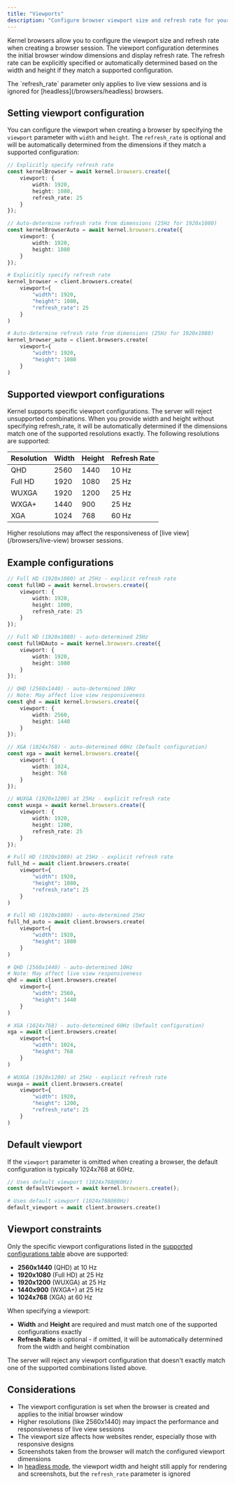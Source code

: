 ```yaml
---
title: "Viewports"
description: "Configure browser viewport size and refresh rate for your automations"
---
```


Kernel browsers allow you to configure the viewport size and refresh rate when creating a browser session. The viewport configuration determines the initial browser window dimensions and display refresh rate. The refresh rate can be explicitly specified or automatically determined based on the width and height if they match a supported configuration.

<Note>
The `refresh_rate` parameter only applies to live view sessions and is ignored for [headless](/browsers/headless) browsers.
</Note>

## Setting viewport configuration

You can configure the viewport when creating a browser by specifying the `viewport` parameter with `width` and `height`. The `refresh_rate` is optional and will be automatically determined from the dimensions if they match a supported configuration:

<CodeGroup>

```typescript Typescript/Javascript
// Explicitly specify refresh rate
const kernelBrowser = await kernel.browsers.create({
    viewport: {
        width: 1920,
        height: 1080,
        refresh_rate: 25
    }
});

// Auto-determine refresh rate from dimensions (25Hz for 1920x1080)
const kernelBrowserAuto = await kernel.browsers.create({
    viewport: {
        width: 1920,
        height: 1080
    }
});
```

```python Python
# Explicitly specify refresh rate
kernel_browser = client.browsers.create(
    viewport={
        "width": 1920,
        "height": 1080,
        "refresh_rate": 25
    }
)

# Auto-determine refresh rate from dimensions (25Hz for 1920x1080)
kernel_browser_auto = client.browsers.create(
    viewport={
        "width": 1920,
        "height": 1080
    }
)
```

</CodeGroup>

## Supported viewport configurations

Kernel supports specific viewport configurations. The server will reject unsupported combinations. When you provide width and height without specifying refresh_rate, it will be automatically determined if the dimensions match one of the supported resolutions exactly. The following resolutions are supported:

| Resolution | Width | Height | Refresh Rate |
|------------|-------|--------|--------------|
| QHD | 2560 | 1440 | 10 Hz |
| Full HD | 1920 | 1080 | 25 Hz |
| WUXGA | 1920 | 1200 | 25 Hz |
| WXGA+ | 1440 | 900 | 25 Hz |
| XGA | 1024 | 768 | 60 Hz |

<Warning>
Higher resolutions may affect the responsiveness of [live view](/browsers/live-view) browser sessions.
</Warning>

## Example configurations

<CodeGroup>

```typescript Typescript/Javascript
// Full HD (1920x1080) at 25Hz - explicit refresh rate
const fullHD = await kernel.browsers.create({
    viewport: {
        width: 1920,
        height: 1080,
        refresh_rate: 25
    }
});

// Full HD (1920x1080) - auto-determined 25Hz
const fullHDAuto = await kernel.browsers.create({
    viewport: {
        width: 1920,
        height: 1080
    }
});

// QHD (2560x1440) - auto-determined 10Hz
// Note: May affect live view responsiveness
const qhd = await kernel.browsers.create({
    viewport: {
        width: 2560,
        height: 1440
    }
});

// XGA (1024x768) - auto-determined 60Hz (Default configuration)
const xga = await kernel.browsers.create({
    viewport: {
        width: 1024,
        height: 768
    }
});

// WUXGA (1920x1200) at 25Hz - explicit refresh rate
const wuxga = await kernel.browsers.create({
    viewport: {
        width: 1920,
        height: 1200,
        refresh_rate: 25
    }
});
```

```python Python
# Full HD (1920x1080) at 25Hz - explicit refresh rate
full_hd = await client.browsers.create(
    viewport={
        "width": 1920,
        "height": 1080,
        "refresh_rate": 25
    }
)

# Full HD (1920x1080) - auto-determined 25Hz
full_hd_auto = await client.browsers.create(
    viewport={
        "width": 1920,
        "height": 1080
    }
)

# QHD (2560x1440) - auto-determined 10Hz
# Note: May affect live view responsiveness
qhd = await client.browsers.create(
    viewport={
        "width": 2560,
        "height": 1440
    }
)

# XGA (1024x768) - auto-determined 60Hz (Default configuration)
xga = await client.browsers.create(
    viewport={
        "width": 1024,
        "height": 768
    }
)

# WUXGA (1920x1200) at 25Hz - explicit refresh rate
wuxga = await client.browsers.create(
    viewport={
        "width": 1920,
        "height": 1200,
        "refresh_rate": 25
    }
)
```

</CodeGroup>

## Default viewport

If the `viewport` parameter is omitted when creating a browser, the default configuration is typically 1024x768 at 60Hz.

<CodeGroup>

```typescript Typescript/Javascript
// Uses default viewport (1024x768@60Hz)
const defaultViewport = await kernel.browsers.create();
```

```python Python
# Uses default viewport (1024x768@60Hz)
default_viewport = await client.browsers.create()
```

</CodeGroup>

## Viewport constraints

Only the specific viewport configurations listed in the [supported configurations table](#supported-viewport-configurations) above are supported:
- **2560x1440** (QHD) at 10 Hz
- **1920x1080** (Full HD) at 25 Hz
- **1920x1200** (WUXGA) at 25 Hz
- **1440x900** (WXGA+) at 25 Hz
- **1024x768** (XGA) at 60 Hz

When specifying a viewport:
- **Width** and **Height** are required and must match one of the supported configurations exactly
- **Refresh Rate** is optional - if omitted, it will be automatically determined from the width and height combination

<Warning>
The server will reject any viewport configuration that doesn't exactly match one of the supported combinations listed above.
</Warning>

## Considerations

- The viewport configuration is set when the browser is created and applies to the initial browser window
- Higher resolutions (like 2560x1440) may impact the performance and responsiveness of live view sessions
- The viewport size affects how websites render, especially those with responsive designs
- Screenshots taken from the browser will match the configured viewport dimensions
- In [headless mode](/browsers/headless), the viewport width and height still apply for rendering and screenshots, but the `refresh_rate` parameter is ignored

